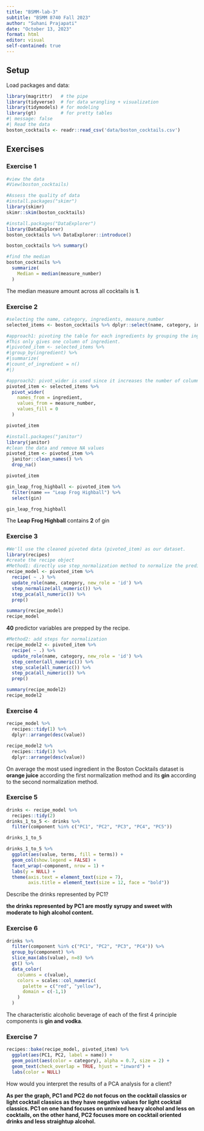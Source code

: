 ```yaml
---
title: "BSMM-lab-3"
subtitle: "BSMM 8740 Fall 2023"
author: "Suhani Prajapati"
date: "October 13, 2023"
format: html
editor: visual
self-contained: true
---
```


## Setup

Load packages and data:

```r
library(magrittr)   # the pipe
library(tidyverse)  # for data wrangling + visualization
library(tidymodels) # for modeling
library(gt)         # for pretty tables
#| message: false
#| Read the data
boston_cocktails <- readr::read_csv('data/boston_cocktails.csv')
```

## Exercises

### Exercise 1

```r
#view the data
#View(boston_cocktails)
```

```r
#Assess the quality of data
#install.packages("skimr")
library(skimr)
skimr::skim(boston_cocktails)
```

```r
#install.packages("DataExplorer")
library(DataExplorer)
boston_cocktails %>% DataExplorer::introduce()
```

```r
boston_cocktails %>% summary()
```

```r
#find the median
boston_cocktails %>%
  summarize(
    Median = median(measure_number)
  )
```

The median measure amount across all cocktails is **1**.

### Exercise 2

```r
#selecting the name, category, ingredients, measure_number
selected_items <- boston_cocktails %>% dplyr::select(name, category, ingredient, measure_number)
```

```r
#approach1: pivoting the table for each ingredients by grouping the ingredients and counting the number using summarize
#This only gives one column of ingredient.
#|pivoted_item <- selected_items %>%
#|group_by(ingredient) %>%
#|summarize(
#|count_of_ingredient = n()
#|)

#approach2: pivot_wider is used since it increases the number of columns and reduces the number of rows.
pivoted_item <- selected_items %>%
  pivot_wider(
    names_from = ingredient,
    values_from = measure_number,
    values_fill = 0
  )

pivoted_item
```

```r
#install.packages("janitor")
library(janitor)
#clean the data and remove NA values
pivoted_item <- pivoted_item %>%
  janitor::clean_names() %>%
  drop_na()

pivoted_item
```

```r
gin_leap_frog_highball <- pivoted_item %>%
  filter(name == "Leap Frog Highball") %>%
  select(gin)

gin_leap_frog_highball
```

The **Leap Frog Highball** contains **2** of gin

### Exercise 3

```r
#We'll use the cleaned pivoted data (pivoted_item) as our dataset.
library(recipes)
#create the recipe object
#Method1: directly use step_normalization method to normalize the predictors
recipe_model <- pivoted_item %>%
  recipe( ~ .) %>%
  update_role(name, category, new_role = 'id') %>%
  step_normalize(all_numeric()) %>% 
  step_pca(all_numeric()) %>%
  prep()

summary(recipe_model)
recipe_model
```

**40** predictor variables are prepped by the recipe.

```r
#Method2: add steps for normalization
recipe_model2 <- pivoted_item %>% 
  recipe( ~ .) %>%
  update_role(name, category, new_role = 'id') %>%
  step_center(all_numeric()) %>%
  step_scale(all_numeric()) %>%
  step_pca(all_numeric()) %>%
  prep()

summary(recipe_model2)
recipe_model2
```

### Exercise 4

```r
recipe_model %>%
  recipes::tidy(1) %>%
  dplyr::arrange(desc(value))
```

```r
recipe_model2 %>%
  recipes::tidy(1) %>%
  dplyr::arrange(desc(value))
```

On average the most used ingredient in the Boston Cocktails dataset is **orange juice** according the first normalization method and its **gin** according to the second normalization method.

### Exercise 5

```r
drinks <- recipe_model %>%
  recipes::tidy(2)
drinks_1_to_5 <- drinks %>%
  filter(component %in% c("PC1", "PC2", "PC3", "PC4", "PC5"))

drinks_1_to_5
```

```r
drinks_1_to_5 %>%
  ggplot(aes(value, terms, fill = terms)) +
  geom_col(show.legend = FALSE) +
  facet_wrap(~component, nrow = 1) +
  labs(y = NULL) + 
  theme(axis.text = element_text(size = 7),
        axis.title = element_text(size = 12, face = "bold"))
```

Describe the drinks represented by PC1?

**the drinks represented by PC1 are mostly syrupy and sweet with moderate to high alcohol content.**

### Exercise 6

```r
drinks %>%
  filter(component %in% c("PC1", "PC2", "PC3", "PC4")) %>%
  group_by(component) %>%
  slice_max(abs(value), n=8) %>%
  gt() %>%
  data_color(
    columns = c(value),
    colors = scales::col_numeric(
      palette = c("red", "yellow"),
      domain = c(-1,1)
    )
  )
```

The characteristic alcoholic beverage of each of the first 4 principle components is **gin and vodka**.

### Exercise 7

```r
recipes::bake(recipe_model, pivoted_item) %>%
  ggplot(aes(PC1, PC2, label = name)) +
  geom_point(aes(color = category), alpha = 0.7, size = 2) + 
  geom_text(check_overlap = TRUE, hjust = "inward") + 
  labs(color = NULL)
```

How would you interpret the results of a PCA analysis for a client?

**As per the graph, PC1 and PC2 do not focus on the cocktail classics or light cocktail classics as they have negative values for light cocktail classics. PC1 on one hand focuses on unmixed heavy alcohol and less on cocktails, on the other hand, PC2 focuses more on cocktail oriented drinks and less straightup alcohol.**
